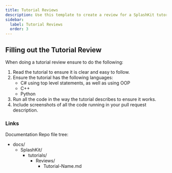 ```yaml
---
title: Tutorial Reviews
description: Use this template to create a review for a SplashKit tutorial.
sidebar:
  label: Tutorial Reviews
  order: 3
---
```



## Filling out the Tutorial Review

When doing a tutorial review ensure to do the following:

<Steps>

1. Read the tutorial to ensure it is clear and easy to follow.
2. Ensure the tutorial has the following languages:
   - C# using top level statements, as well as using OOP
   - C++
   - Python
3. Run all the code in the way the tutorial describes to ensure it works.
4. Include screenshots of all the code running in your pull request description.

</Steps>

### Links

Documentation Repo file tree:

<FileTree>

- docs/
  - SplashKit/
    - tutorials/
      - Reviews/
        - Tutorial-Name.md

</FileTree>

<CardGrid>
  <LinkCard
    title="Documentation Repo"
    description="The repository for the SplashKit Tutorial review files."
    href="https://github.com/thoth-tech/documentation"
  />
  <LinkCard
    title="How to Create a Pull Request"
    description="The guide on how to create a pull request."
    href="/products/splashkit/splashkit-website/onboarding/03-pull-request"
  />
  <LinkCard
    title="Pull Request Template"
    description="The template for creating a pull request."
    href="/products/splashkit/splashkit-website/onboarding/04-pull-request-template"
  />
  <LinkCard
    title="Peer Review Guide"
    description="The guide on how to do a peer review within the SplashKit Team."
    href="/products/splashkit/splashkit-website/onboarding/05-peer-review"
  />
</CardGrid>
